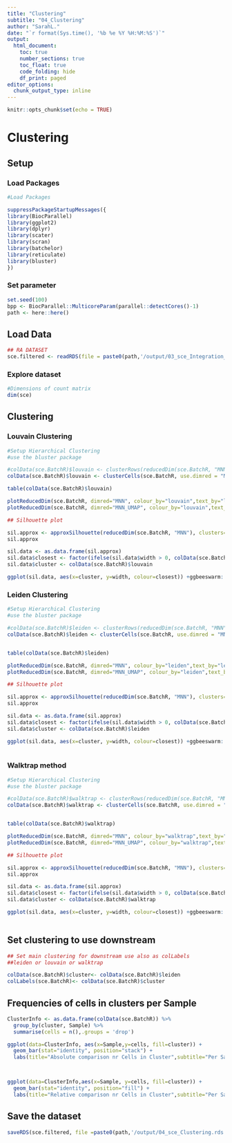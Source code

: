 ```yaml
---
title: "Clustering"
subtitle: "04_Clustering"
author: "SarahL."
date: "`r format(Sys.time(), '%b %e %Y %H:%M:%S')`"
output: 
  html_document:
    toc: true
    number_sections: true   
    toc_float: true
    code_folding: hide
    df_print: paged
editor_options:
  chunk_output_type: inline
---
```


```r
knitr::opts_chunk$set(echo = TRUE)
```


# Clustering

## Setup

### Load Packages

```r
#Load Packages

suppressPackageStartupMessages({
library(BiocParallel)
library(ggplot2)
library(dplyr)
library(scater)
library(scran)
library(batchelor)
library(reticulate)
library(bluster)
})

```

### Set parameter

```r
set.seed(100)
bpp <- BiocParallel::MulticoreParam(parallel::detectCores()-1)
path <- here::here()
```


## Load Data

```r
## RA DATASET
sce.filtered <- readRDS(file = paste0(path,'/output/03_sce_Integration_Batchelor.rds'))

```


### Explore dataset

```r
#Dimensions of count matrix
dim(sce)
```

## Clustering

### Louvain Clustering

```r
#Setup Hierarchical Clustering
#use the bluster package

#colData(sce.BatchR)$louvain <- clusterRows(reducedDim(sce.BatchR, "MNN"),TwoStepParam(KmeansParam(centers=1000), NNGraphParam(k=5,cluster.fun="louvain")))
colData(sce.BatchR)$louvain <- clusterCells(sce.BatchR, use.dimred = "MNN", BLUSPARAM = SNNGraphParam(k=15,cluster.fun="louvain"))

table(colData(sce.BatchR)$louvain)


```

```r
plotReducedDim(sce.BatchR, dimred="MNN", colour_by="louvain",text_by="louvain") + ggtitle("UMAP with louvain clusters")
plotReducedDim(sce.BatchR, dimred="MNN_UMAP", colour_by="louvain",text_by="louvain") + ggtitle("UMAP with louvain clusters")

```

```r
## Silhouette plot

sil.approx <- approxSilhouette(reducedDim(sce.BatchR, "MNN"), clusters=colData(sce.BatchR)$louvain)
sil.approx

sil.data <- as.data.frame(sil.approx)
sil.data$closest <- factor(ifelse(sil.data$width > 0, colData(sce.BatchR)$louvain, sil.data$other))
sil.data$cluster <- colData(sce.BatchR)$louvain

ggplot(sil.data, aes(x=cluster, y=width, colour=closest)) +ggbeeswarm::geom_quasirandom(method="smiley")+ggtitle("Silhouette plot Louvain Clustering")+theme_bw()


```

### Leiden Clustering

```r
#Setup Hierarchical Clustering
#use the bluster package

#colData(sce.BatchR)$leiden <- clusterRows(reducedDim(sce.BatchR, "MNN"),TwoStepParam(KmeansParam(centers=100), NNGraphParam(k=5,cluster.fun="leiden")))
colData(sce.BatchR)$leiden <- clusterCells(sce.BatchR, use.dimred = "MNN", BLUSPARAM = SNNGraphParam(k=40,cluster.fun="leiden"))


table(colData(sce.BatchR)$leiden)


```

```r
plotReducedDim(sce.BatchR, dimred="MNN", colour_by="leiden",text_by="leiden") + ggtitle("UMAP with leiden clusters")
plotReducedDim(sce.BatchR, dimred="MNN_UMAP", colour_by="leiden",text_by="leiden") + ggtitle("UMAP with leiden clusters")
```

```r
## Silhouette plot

sil.approx <- approxSilhouette(reducedDim(sce.BatchR, "MNN"), clusters=colData(sce.BatchR)$leiden)
sil.approx

sil.data <- as.data.frame(sil.approx)
sil.data$closest <- factor(ifelse(sil.data$width > 0, colData(sce.BatchR)$leiden, sil.data$other))
sil.data$cluster <- colData(sce.BatchR)$leiden

ggplot(sil.data, aes(x=cluster, y=width, colour=closest)) +ggbeeswarm::geom_quasirandom(method="smiley")+ggtitle("Silhouette plot leiden Clustering")+theme_bw()
  

```

### Walktrap method

```r
#Setup Hierarchical Clustering
#use the bluster package

#colData(sce.BatchR)$walktrap <- clusterRows(reducedDim(sce.BatchR, "MNN"),TwoStepParam(KmeansParam(centers=100), NNGraphParam(k=2,cluster.fun="walktrap")))
colData(sce.BatchR)$walktrap <- clusterCells(sce.BatchR, use.dimred = "MNN", BLUSPARAM = SNNGraphParam(k=20,cluster.fun="walktrap", BPPARAM=bpp))


table(colData(sce.BatchR)$walktrap)


```

```r
plotReducedDim(sce.BatchR, dimred="MNN", colour_by="walktrap",text_by="walktrap") + ggtitle("UMAP with walktrap clusters")
plotReducedDim(sce.BatchR, dimred="MNN_UMAP", colour_by="walktrap",text_by="walktrap") + ggtitle("UMAP with walktrap clusters")
```

```r
## Silhouette plot

sil.approx <- approxSilhouette(reducedDim(sce.BatchR, "MNN"), clusters=colData(sce.BatchR)$walktrap)
sil.approx

sil.data <- as.data.frame(sil.approx)
sil.data$closest <- factor(ifelse(sil.data$width > 0, colData(sce.BatchR)$walktrap, sil.data$other))
sil.data$cluster <- colData(sce.BatchR)$walktrap

ggplot(sil.data, aes(x=cluster, y=width, colour=closest)) +ggbeeswarm::geom_quasirandom(method="smiley")+ggtitle("Silhouette plot leiden Clustering")+theme_bw()
  

```

## Set clustering to use downstream

```r
## Set main clustering for downstream use also as colLabels
##leiden or louvain or walktrap

colData(sce.BatchR)$cluster<- colData(sce.BatchR)$leiden
colLabels(sce.BatchR)<- colData(sce.BatchR)$cluster

```

## Frequencies of cells in clusters per Sample

```r
ClusterInfo <- as.data.frame(colData(sce.BatchR)) %>% 
  group_by(cluster, Sample) %>%
  summarise(cells = n(),.groups = 'drop') 

ggplot(data=ClusterInfo, aes(x=Sample,y=cells, fill=cluster)) +
  geom_bar(stat="identity", position="stack") +
  labs(title="Absolute comparison nr Cells in Cluster",subtitle="Per Sample",x="",y="Number of cells")



ggplot(data=ClusterInfo,aes(x=Sample, y=cells, fill=cluster)) +
  geom_bar(stat="identity", position="fill") +
  labs(title="Relative comparison nr Cells in Cluster",subtitle="Per Sample",x="",y="Number of cells")


```


## Save the dataset

```r
saveRDS(sce.filtered, file =paste0(path,'/output/04_sce_Clustering.rds'))
```
